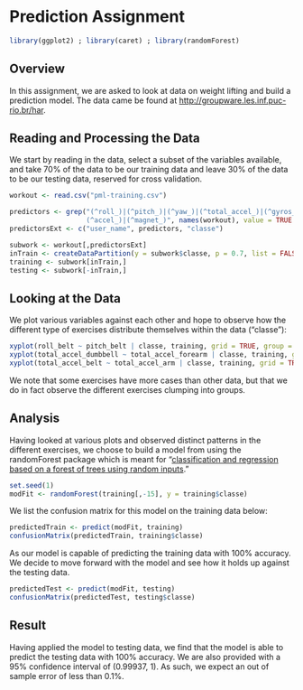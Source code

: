 # Prediction Assignment

```r
library(ggplot2) ; library(caret) ; library(randomForest)
```

## Overview

In this assignment, we are asked to look at data on weight lifting and build a prediction model. The data came be found at [http://groupware.les.inf.puc-rio.br/har](http://groupware.les.inf.puc-rio.br/har).

## Reading and Processing the Data

We start by reading in the data, select a subset of the variables available, and take 70% of the data to be our training data and leave 30% of the data to be our testing data, reserved for cross validation.

```r
workout <- read.csv("pml-training.csv")

predictors <- grep("(^roll_)|(^pitch_)|(^yaw_)|(^total_accel_)|(^gyros_)|
                   (^accel_)|(^magnet_)", names(workout), value = TRUE )
predictorsExt <- c("user_name", predictors, "classe")

subwork <- workout[,predictorsExt]
inTrain <- createDataPartition(y = subwork$classe, p = 0.7, list = FALSE)
training <- subwork[inTrain,]
testing <- subwork[-inTrain,]
```

## Looking at the Data

We plot various variables against each other and hope to observe how the different type of exercises distribute themselves within the data ("classe"):

```r
xyplot(roll_belt ~ pitch_belt | classe, training, grid = TRUE, group = classe)
xyplot(total_accel_dumbbell ~ total_accel_forearm | classe, training, grid = TRUE, group = classe)
xyplot(total_accel_belt ~ total_accel_arm | classe, training, grid = TRUE, group = classe)
```

We note that some exercises have more cases than other data, but that we do in fact observe the different exercises clumping into groups.

## Analysis

Having looked at various plots and observed distinct patterns in the different exercises, we choose to build a model from using the randomForest package which is meant for "[classification and regression based on a forest of trees using random inputs](http://cran.r-project.org/web/packages/randomForest/index.html)."

```r
set.seed(1)
modFit <- randomForest(training[,-15], y = training$classe)
```

We list the confusion matrix for this model on the training data below:

```r
predictedTrain <- predict(modFit, training)
confusionMatrix(predictedTrain, training$classe)
```

As our model is capable of predicting the training data with 100% accuracy. We decide to move forward with the model and see how it holds up against the testing data.

```r
predictedTest <- predict(modFit, testing)
confusionMatrix(predictedTest, testing$classe)
```

## Result

Having applied the model to testing data, we find that the model is able to predict the testing data with 100% accuracy. We are also provided with a 95% confidence interval of (0.99937, 1). As such, we expect an out of sample error of less than 0.1%.
